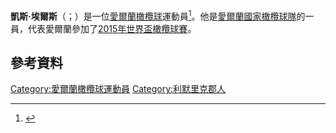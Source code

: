 {{expand|time=2015-11-22T03:11:17+00:00}}
'''凱斯·埃爾斯'''（{{lang-en|Keith Earls}}；{{bd|1987年|10月2日}}）是一位[[愛爾蘭|愛爾蘭]][[橄欖球|橄欖球]]運動員<ref>{{cite news|url=http://www.munsterrugby.ie/news/3706.php|title=St. Munchin's College win Munster Schools Senior Cup|work=munsterrugby.ie|date=17 March 2006|accessdate=24 December 2011|deadurl=yes|archiveurl=https://web.archive.org/web/20111118061356/http://munsterrugby.ie/news/3706.php|archivedate=2011年11月18日}}</ref>。他是[[愛爾蘭國家橄欖球隊|愛爾蘭國家橄欖球隊]]的一員，代表愛爾蘭參加了[[2015年世界盃橄欖球賽|2015年世界盃橄欖球賽]]。
==參考資料==
{{Reflist}}
[[Category:愛爾蘭橄欖球運動員|Category:愛爾蘭橄欖球運動員]]
[[Category:利默里克郡人|Category:利默里克郡人]]